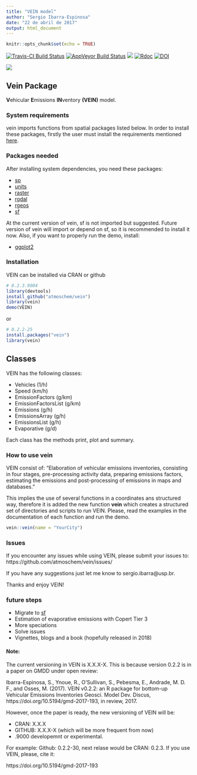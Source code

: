 ```yaml
---
title: "VEIN model"
author: "Sergio Ibarra-Espinosa"
date: "22 de abril de 2017"
output: html_document
---
```


```r
knitr::opts_chunk$set(echo = TRUE)
```

[![Travis-CI Build Status](https://travis-ci.org/atmoschem/vein.svg?branch=master)](https://travis-ci.org/atmoschem/vein)
[![AppVeyor Build Status](https://ci.appveyor.com/api/projects/status/github/ibarraespinosa/vein?branch=master&svg=true)](https://ci.appveyor.com/project/ibarraespinosa/vein)
[![](http://cranlogs.r-pkg.org/badges/vein)](http://cran.rstudio.com/web/packages/vein/index.html)
[![Rdoc](http://www.rdocumentation.org/badges/version/vein)](http://www.rdocumentation.org/packages/vein)
[![DOI](https://zenodo.org/badge/88201850.svg)](https://zenodo.org/badge/latestdoi/88201850)



![](logovein_small.png)



## Vein Package

**V**ehicular **E**missions **IN**ventory **(VEIN)** model.


### System requirements

vein imports functions from spatial packages listed below. In order to
install these packages, firstly the user must install the requirements
mentioned [here](https://www.github.com/r-spatial/sf).

### Packages needed

After installing system dependencies, you need these packages:

- [sp](https://github.com/edzer/sp/) 
- [units](https://github.com/edzer/units/) 
- [raster](http://cran.r-project.org/package=raster)
- [rgdal](https://github.com/cran/rgdal)
- [rgeos](https://github.com/cran/rgeos)
- [sf](https://github.com/r-spatial/sf)

At the current version of vein, sf is not imported but suggested. Future version
of vein will import or depend on sf, so it is recommended to install it now. Also,
if you want to properly run the demo, install:

- [ggplot2](https://github.com/tidyverse/ggplot2)


### Installation

VEIN can be installed via CRAN or github

```r
# 0.2.3.9004
library(devtools)
install_github("atmoschem/vein")
library(vein)
demo(VEIN)
```

or

```r
# 0.2.2-25
install.packages("vein")
library(vein)
```



## Classes

VEIN has the following classes:

- Vehicles (1/h) 
- Speed  (km/h)
- EmissionFactors (g/km)
- EmissionFactorsList (g/km)
- Emissions  (g/h)
- EmissionsArray  (g/h)
- EmissionsList  (g/h)
- Evaporative  (g/d)

Each class has the methods print, plot and summary.

### How to use vein

VEIN consist of: "Elaboration of vehicular emissions inventories,
    consisting in four stages, pre-processing activity data, preparing 
    emissions factors, estimating the emissions and post-processing of emissions 
    in maps and databases."

This implies the use of several functions in a coordinates ans structured way,
therefore it is added the new function **vein** which creates a structured
set of directories and scripts to run VEIN. Please, read the examples in the
documentation of each function and run the demo.

```r
vein::vein(name = "YourCity")
```


###  Issues

If you encounter any issues while using VEIN, please submit your issues to: https://github.com/atmoschem/vein/issues/

If you have any suggestions just let me know to sergio.ibarra@usp.br.

Thanks and enjoy VEIN!

### **future steps**

- Migrate to [sf](https://github.com/r-spatial/sf/)
- Estimation of evaporative emissions with Copert Tier 3
- More speciations
- Solve issues
- Vignettes, blogs and a book (hopefully released in 2018)

#### Note:
The current versioning in VEIN is X.X.X-X. This is because version 0.2.2 is
in a paper on GMDD under open review: 

Ibarra-Espinosa, S., Ynoue, R., O'Sullivan, S., Pebesma, E.,
  Andrade, M. D. F., and Osses, M. (2017). VEIN v0.2.2: an R
  package for bottom-up Vehicular Emissions Inventories Geosci.
  Model Dev. Discus, https://doi.org/10.5194/gmd-2017-193, in
  review, 2017.

However, once the paper is ready, the new versioning of VEIN will be:

- CRAN: X.X.X
- GITHUB: X.X.X-X (which will be more frequent from now)
- .9000 developemnt or experimental.

For example: Github: 0.2.2-30, next relase would be CRAN: 0.2.3.
If you use VEIN, please, cite it:

https://doi.org/10.5194/gmd-2017-193

